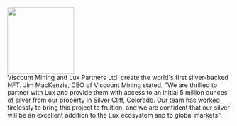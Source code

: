 <img className='self-start' src='/assets/img/logo-yahoo-finance.png' width='150'/>
<br/>
Viscount Mining and Lux Partners Ltd. create the world's first silver-backed NFT. 
Jim MacKenzie, CEO of Viscount Mining stated, "We are thrilled to partner with Lux and provide 
them with access to an initial 5 million ounces of silver from our property in Silver Cliff, Colorado. 
Our team has worked tirelessly to bring this project to fruition, and we are confident 
that our silver will be an excellent addition to the Lux ecosystem and to global markets".